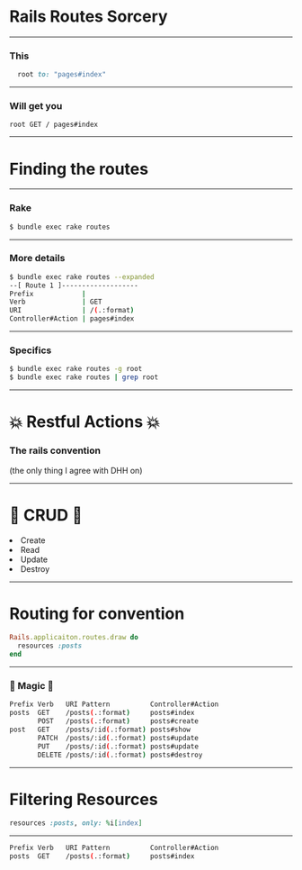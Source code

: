 

# Rails Routes Sorcery

---
### This
```ruby
  root to: "pages#index"
```
---
### Will get you
```
root GET / pages#index
```
---
# Finding the routes
---
### Rake
```bash
$ bundle exec rake routes
```
---
### More details

```bash
$ bundle exec rake routes --expanded
--[ Route 1 ]-------------------
Prefix            |
Verb              | GET
URI               | /(.:format)
Controller#Action | pages#index
```

---
### Specifics

```bash
$ bundle exec rake routes -g root
$ bundle exec rake routes | grep root
```

---
# :boom: Restful Actions :boom:
### The rails convention
(the only thing I agree with DHH on)

---
# :poop: CRUD :poop:

<Appear>
<li>Create</li>
<li>Read</li>
<li>Update</li>
<li>Destroy</li>
</Appear>

---
# Routing for convention

```ruby
Rails.applicaiton.routes.draw do
  resources :posts
end
```

---
### :rainbow: Magic :rainbow:
```bash
Prefix Verb   URI Pattern          Controller#Action
posts  GET    /posts(.:format)     posts#index
       POST   /posts(.:format)     posts#create
post   GET    /posts/:id(.:format) posts#show
       PATCH  /posts/:id(.:format) posts#update
       PUT    /posts/:id(.:format) posts#update
       DELETE /posts/:id(.:format) posts#destroy
```

---
# Filtering Resources

```ruby
resources :posts, only: %i[index]
```
---

```bash
Prefix Verb   URI Pattern          Controller#Action
posts  GET    /posts(.:format)     posts#index
```
